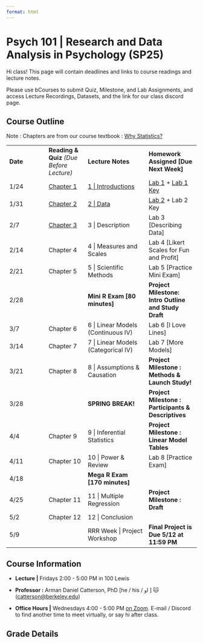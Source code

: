 ```yaml
---
format: html
---
```


# Psych 101 \| Research and Data Analysis in Psychology (SP25)

Hi class! This page will contain deadlines and links to course readings and lecture notes.

Please use bCourses to submit Quiz, Milestone, and Lab Assignments, and access Lecture Recordings, Datasets, and the link for our class discord page.

## Course Outline

Note : Chapters are from our course textbook : [Why Statistics?](http://catterson.github.io/ystats/)

|  |  |  |  |
|---------------|---------------|-----------------------|-------------------|
| **Date** | **Reading & Quiz** *(Due Before Lecture)* | **Lecture Notes** | **Homework Assigned \[Due Next Week\]** |
| 1/24 | [Chapter 1](https://catterson.github.io/ystats/chapters/1R_WhyStats.html) | [1 \| Introductions](./Lectures/1L_WhyStats.qmd) | [Lab 1](./labs/Lab1.qmd) + [Lab 1 Key](./labs/Lab1_KEY.pdf) |
| 1/31 | [Chapter 2](https://catterson.github.io/ystats/chapters/2R_Data.html) | [2 \| Data](./Lectures/2L_WorkingWithData.qmd) | [Lab 2](./labs/Lab2.qmd) + Lab 2 Key |
| 2/7 | [Chapter 3](https://catterson.github.io/ystats/chapters/3R_Description.qmd) | 3 \| Description | Lab 3 \[Describing Data\] |
| 2/14 | Chapter 4 | 4 \| Measures and Scales | Lab 4 \[Likert Scales for Fun and Profit\] |
| 2/21 | Chapter 5 | 5 \| Scientific Methods | Lab 5 \[Practice Mini Exam\] |
| 2/28 |  | **Mini R Exam \[80 minutes\]** | **Project Milestone: Intro Outline and Study Draft** |
| 3/7 | Chapter 6 | 6 \| Linear Models (Continuous IV) | Lab 6 \[I Love Lines\] |
| 3/14 | Chapter 7 | 7 \| Linear Models (Categorical IV) | Lab 7 \[More Models\]  |
| 3/21 | Chapter 8 | 8 \| Assumptions & Causation | **Project Milestone : Methods & Launch Study!** |
| 3/28 |  | **SPRING BREAK!** | **Project Milestone : Participants & Descriptives** |
| 4/4 | Chapter 9 | 9 \| Inferential Statistics | **Project Milestone : Linear Model Tables** |
| 4/11 | Chapter 10 | 10 \| Power & Review | Lab 8 \[Practice Exam\] |
| 4/18 |  | **Mega R Exam \[170 minutes\]** |  |
| 4/25 | Chapter 11 | 11 \| Multiple Regression | **Project Milestone : Draft** |
| 5/2 | Chapter 12 | 12 \| Conclusion |  |
| 5/9 |  | RRR Week \| Project Workshop | **Final Project is Due 5/12 at 11:59 PM** |

## Course Information

-   **Lecture \|** Fridays 2:00 - 5:00 PM in 100 Lewis

-   **Professor :** Arman Daniel Catterson, PhD \[he / his / او \] 🐱([catterson\@berkeley.edu](mailto:catterson@berkeley.edu))

-   **Office Hours \|** Wednesdays 4:00 - 5:00 PM [on Zoom](https://berkeley.zoom.us/j/97523340834). E-mail / Discord to find another time to meet virtually, or say hi after class.

## Grade Details
